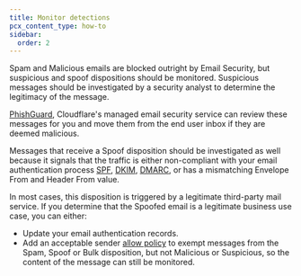 ```yaml
---
title: Monitor detections
pcx_content_type: how-to
sidebar:
  order: 2
---
```


Spam and Malicious emails are blocked outright by Email Security, but suspicious and spoof dispositions should be monitored. Suspicious messages should be investigated by a security analyst to determine the legitimacy of the message. 

[PhishGuard](/cloudflare-one/email-security/phish-guard/), Cloudflare's managed email security service can review these messages for you and move them from the end user inbox if they are deemed malicious. 

Messages that receive a Spoof disposition should be investigated as well because it signals that the traffic is either non-compliant with your email authentication process [SPF](https://www.cloudflare.com/en-gb/learning/dns/dns-records/dns-spf-record/), [DKIM](https://www.cloudflare.com/en-gb/learning/dns/dns-records/dns-dkim-record/), [DMARC](https://www.cloudflare.com/en-gb/learning/dns/dns-records/dns-dmarc-record/), or has a mismatching Envelope From and Header From value.  

In most cases, this disposition is triggered by a legitimate third-party mail service. If you determine that the Spoofed email is a legitimate business use case, you can either:

- Update your email authentication records.
- Add an acceptable sender [allow policy](/cloudflare-one/email-security/detection-settings/allow-policies/) to exempt messages from the Spam, Spoof or Bulk disposition, but not Malicious or Suspicious, so the content of the message can still be monitored. 

